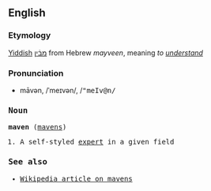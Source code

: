==English==
===Etymology===
[[Yiddish]] [[מבֿין]] from Hebrew ''mayveen'', meaning ''to [[understand]]''

===Pronunciation===
*māvən, /ˈmeɪvən/, /<tt>"meIv@n<tt>/

===Noun===
'''maven''' ([[mavens]])

# A self-styled [[expert]] in a given field

===See also===
*[[w:Maven|Wikipedia article on mavens]]